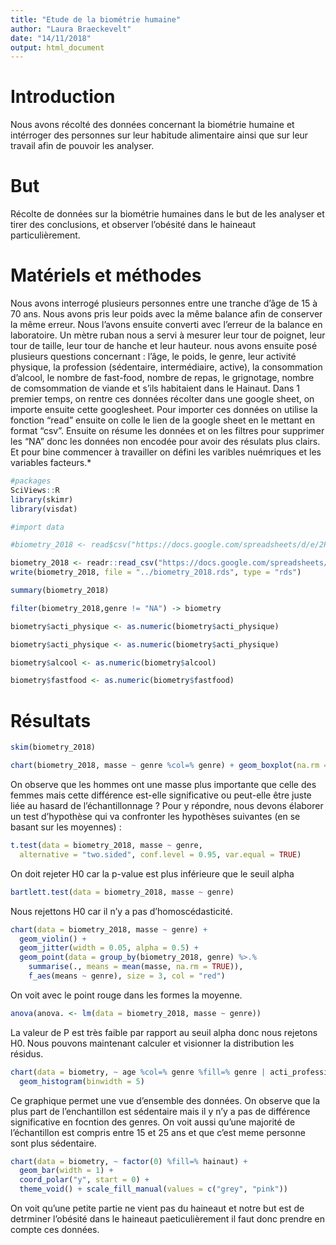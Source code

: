 ```yaml
---
title: "Etude de la biométrie humaine"
author: "Laura Braeckevelt"
date: "14/11/2018"
output: html_document
---
```


# Introduction
Nous avons récolté des données concernant la biométrie humaine et intérroger des personnes sur leur habitude alimentaire ainsi que sur leur travail afin de pouvoir les analyser.

# But
Récolte de données sur la biométrie humaines dans le but de les analyser et tirer des conclusions, et observer l'obésité dans le haineaut particulièrement.

# Matériels et méthodes

Nous avons interrogé plusieurs personnes entre une tranche d'âge de 15 à 70 ans. Nous avons pris leur poids avec la même balance afin de conserver la même erreur. Nous l'avons ensuite converti avec l'erreur de la balance en laboratoire. Un mètre ruban nous a servi à mesurer leur tour de poignet, leur tour de taille, leur tour de hanche et leur hauteur. 
nous avons ensuite posé plusieurs questions concernant : l'âge, le poids, le genre, leur activité physique, la profession (sédentaire, intermédiaire, active), la consommation d'alcool, le nombre de fast-food, nombre de repas, le grignotage, nombre de comsommation de viande et s'ils habitaient dans le Hainaut. Dans 1 premier temps, on rentre ces données récolter dans une google sheet, on importe ensuite cette googlesheet. Pour importer ces données on utilise la fonction "read" ensuite on colle le lien de la google sheet en le mettant en format "csv". Ensuite on résume les données et on les filtres pour supprimer les "NA" donc les données non encodée pour avoir des résulats plus clairs. Et pour bine commencer à travailler on défini les varibles nuémriques et les variables facteurs.*

```r
#packages
SciViews::R
library(skimr)
library(visdat)
```


```r
#import data

#biometry_2018 <- read$csv("https://docs.google.com/spreadsheets/d/e/2PACX-1vQoVtSWbENWzxbALxD0qyNDqxV4uSYqzLCtJgcNGE7ciT6nkWOjA9b6dMBHaSUY8Nw5f-mSpUEeN-3S/pub?output=csv ")

biometry_2018 <- readr::read_csv("https://docs.google.com/spreadsheets/d/e/2PACX-1vQoVtSWbENWzxbALxD0qyNDqxV4uSYqzLCtJgcNGE7ciT6nkWOjA9b6dMBHaSUY8Nw5f-mSpUEeN-3S/pub?output=csv", locale = locale(decimal_mark = ","))
write(biometry_2018, file = "../biometry_2018.rds", type = "rds")
```

```r
summary(biometry_2018)
```

```r
filter(biometry_2018,genre != "NA") -> biometry
```

```r
biometry$acti_physique <- as.numeric(biometry$acti_physique)
```


```r
biometry$acti_physique <- as.numeric(biometry$acti_physique)
```

```r
biometry$alcool <- as.numeric(biometry$alcool)
```

```r
biometry$fastfood <- as.numeric(biometry$fastfood)
```


# Résultats


```r
skim(biometry_2018)
```

```r
chart(biometry_2018, masse ~ genre %col=% genre) + geom_boxplot(na.rm = TRUE) 
```
 
 On observe que les hommes ont une masse plus importante que celle des femmes mais cette différence est-elle significative ou peut-elle être juste liée au hasard de l’échantillonnage ?
 Pour y répondre, nous devons élaborer un test d’hypothèse qui va confronter les hypothèses suivantes (en se basant sur les moyennes) :
 
```r
t.test(data = biometry_2018, masse ~ genre,
  alternative = "two.sided", conf.level = 0.95, var.equal = TRUE)
```

On doit rejeter H0 car la p-value est plus inférieure que le seuil alpha


```r
bartlett.test(data = biometry_2018, masse ~ genre)

```

Nous rejettons H0 car il n'y a pas d'homoscédasticité.

```r
chart(data = biometry_2018, masse ~ genre) +
  geom_violin() +
  geom_jitter(width = 0.05, alpha = 0.5) +
  geom_point(data = group_by(biometry_2018, genre) %>.%
    summarise(., means = mean(masse, na.rm = TRUE)),
    f_aes(means ~ genre), size = 3, col = "red")

```

On voit avec le point rouge dans les formes la moyenne.

```r
anova(anova. <- lm(data = biometry_2018, masse ~ genre))

```

La valeur de P est très faible par rapport au seuil alpha donc nous rejetons H0. Nous pouvons maintenant calculer et visionner la distribution les résidus.

```r
chart(data = biometry, ~ age %col=% genre %fill=% genre | acti_profession) + 
  geom_histogram(binwidth = 5)
```
 Ce graphique permet une vue d'ensemble des données. On observe que la plus part de l'enchantillon est sédentaire mais il y n'y a pas de différence significative en focntion des genres. On voit aussi qu'une majorité de l'échantillon est compris entre 15 et 25 ans et que c'est meme personne sont plus sédentaire. 
 
```r
chart(data = biometry, ~ factor(0) %fill=% hainaut) +
  geom_bar(width = 1) + 
  coord_polar("y", start = 0) +
  theme_void() + scale_fill_manual(values = c("grey", "pink"))
```
 On voit qu'une petite partie ne vient pas du haineaut et notre but est de detrminer l'obésité dans le haineaut paeticulièrement il faut donc prendre en compte ces données. 
 












